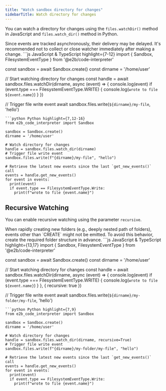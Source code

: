 ```yaml
---
title: "Watch sandbox directory for changes"
sidebarTitle: Watch directory for changes
---
```


You can watch a directory for changes using the `files.watchDir()` method in JavaScript and `files.watch_dir()` method in Python.

<Note>
Since events are tracked asynchronously, their delivery may be delayed.
It's recommended not to collect or close watcher immediately after making a change.
</Note>

<CodeGroup>
```js JavaScript & TypeScript highlight={7-12}
import { Sandbox, FilesystemEventType } from '@e2b/code-interpreter'

const sandbox = await Sandbox.create()
const dirname = '/home/user'

// Start watching directory for changes
const handle = await sandbox.files.watchDir(dirname, async (event) => {
  console.log(event)
  if (event.type === FilesystemEventType.WRITE) {
    console.log(`wrote to file ${event.name}`)
  }
})

// Trigger file write event
await sandbox.files.write(`${dirname}/my-file`, 'hello')
```
```python Python highlight={7,12-16}
from e2b_code_interpreter import Sandbox

sandbox = Sandbox.create()
dirname = '/home/user'

# Watch directory for changes
handle = sandbox.files.watch_dir(dirname)
# Trigger file write event
sandbox.files.write(f"{dirname}/my-file", "hello")

# Retrieve the latest new events since the last `get_new_events()` call
events = handle.get_new_events()
for event in events:
  print(event)
  if event.type == FilesystemEventType.Write:
    print(f"wrote to file {event.name}")
```
</CodeGroup>


## Recursive Watching

You can enable recursive watching using the parameter `recursive`.

<Note>
When rapidly creating new folders (e.g., deeply nested path of folders), events other than `CREATE` might not be emitted. To avoid this behavior, create the required folder structure in advance.
</Note>

<CodeGroup>
```js JavaScript & TypeScript highlight={13,17}
import { Sandbox, FilesystemEventType } from '@e2b/code-interpreter'

const sandbox = await Sandbox.create()
const dirname = '/home/user'

// Start watching directory for changes
const handle = await sandbox.files.watchDir(dirname, async (event) => {
  console.log(event)
  if (event.type === FilesystemEventType.WRITE) {
    console.log(`wrote to file ${event.name}`)
  }
}, {
  recursive: true
})

// Trigger file write event
await sandbox.files.write(`${dirname}/my-folder/my-file`, 'hello')
```
```python Python highlight={7,9}
from e2b_code_interpreter import Sandbox

sandbox = Sandbox.create()
dirname = '/home/user'

# Watch directory for changes
handle = sandbox.files.watch_dir(dirname, recursive=True)
# Trigger file write event
sandbox.files.write(f"{dirname}/my-folder/my-file", "hello")

# Retrieve the latest new events since the last `get_new_events()` call
events = handle.get_new_events()
for event in events:
  print(event)
  if event.type == FilesystemEventType.Write:
    print(f"wrote to file {event.name}")
```
</CodeGroup>
